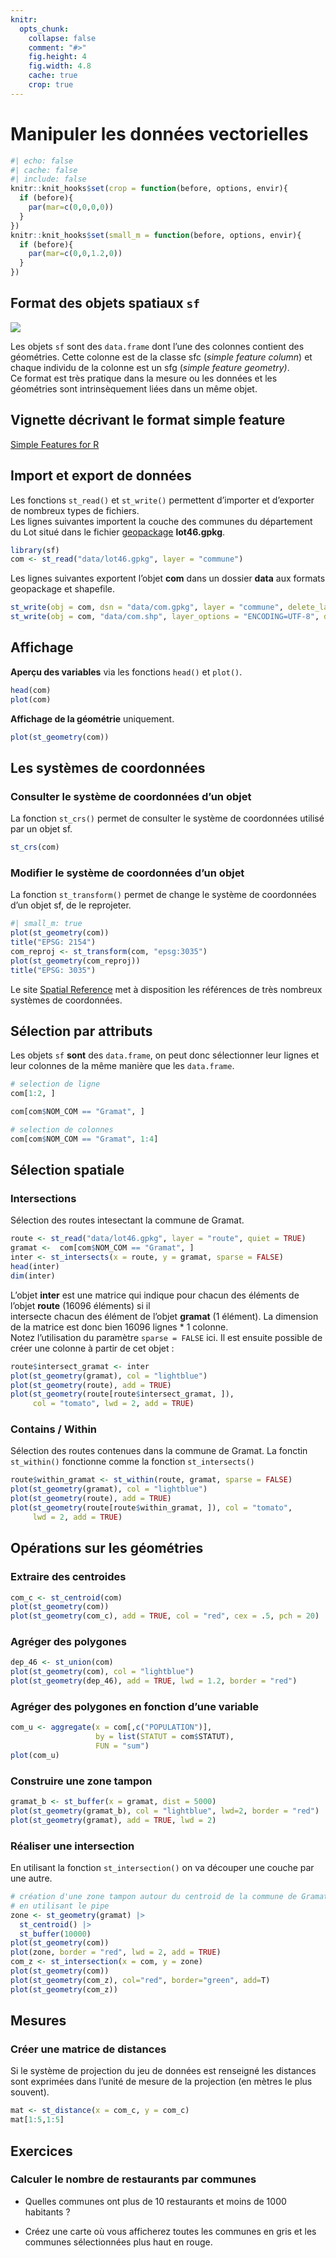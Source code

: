 ```yaml
---
knitr:
  opts_chunk: 
    collapse: false
    comment: "#>" 
    fig.height: 4 
    fig.width: 4.8
    cache: true
    crop: true
---
```


# Manipuler les données vectorielles


```r
#| echo: false
#| cache: false
#| include: false
knitr::knit_hooks$set(crop = function(before, options, envir){
  if (before){
    par(mar=c(0,0,0,0))
  } 
})
knitr::knit_hooks$set(small_m = function(before, options, envir){
  if (before){
    par(mar=c(0,0,1.2,0))
  } 
})
```


## Format des objets spatiaux `sf`


![](img/sf.png)


Les objets `sf` sont des `data.frame` dont l'une des colonnes contient des géométries. Cette colonne est de la classe sfc (*simple feature column*) et chaque individu de la colonne est un sfg (*simple feature geometry)*.   
Ce format est très pratique dans la mesure ou les données et les géométries sont intrinsèquement liées dans un même objet. 

:::{.callout-note}
## Vignette décrivant le format simple feature
[Simple Features for R](https://r-spatial.github.io/sf/articles/sf1.html)
:::



## Import et export de données

Les fonctions `st_read()` et `st_write()` permettent d'importer et d'exporter de nombreux types de fichiers.  
Les lignes suivantes importent la couche des communes du département du Lot situé dans le fichier [geopackage](https://www.geopackage.org/) **lot46.gpkg**.

```r
library(sf)
com <- st_read("data/lot46.gpkg", layer = "commune")
```

Les lignes suivantes exportent l'objet **com** dans un dossier **data** aux formats geopackage et shapefile.   
```r
st_write(obj = com, dsn = "data/com.gpkg", layer = "commune", delete_layer = TRUE)
st_write(obj = com, "data/com.shp", layer_options = "ENCODING=UTF-8", delete_layer = TRUE)
```


## Affichage


**Aperçu des variables** via les fonctions `head()` et `plot()`.

```r
head(com)
plot(com)
```

**Affichage de la géométrie** uniquement.

```r
plot(st_geometry(com))
```

## Les systèmes de coordonnées

### Consulter le système de coordonnées d'un objet
La fonction `st_crs()` permet de consulter le système de coordonnées utilisé par un objet sf.

```r
st_crs(com)
```

### Modifier le système de coordonnées d'un objet 

La fonction `st_transform()` permet de change le système de coordonnées d'un objet sf, de le reprojeter. 

```r
#| small_m: true
plot(st_geometry(com))
title("EPSG: 2154")
com_reproj <- st_transform(com, "epsg:3035")
plot(st_geometry(com_reproj))
title("EPSG: 3035")
```
Le site [Spatial Reference](http://spatialreference.org/){target="_blank"} met à disposition les références de très nombreux systèmes de coordonnées. 

## Sélection par attributs
Les objets `sf` **sont** des `data.frame`, on peut donc sélectionner leur lignes et leur colonnes de la même manière que les `data.frame`. 

```r
# selection de ligne
com[1:2, ]

com[com$NOM_COM == "Gramat", ]

# selection de colonnes
com[com$NOM_COM == "Gramat", 1:4]
```


## Sélection spatiale


### Intersections
Sélection des routes intesectant la commune de Gramat. 

```r
route <- st_read("data/lot46.gpkg", layer = "route", quiet = TRUE)
gramat <-  com[com$NOM_COM == "Gramat", ]
inter <- st_intersects(x = route, y = gramat, sparse = FALSE)
head(inter)
dim(inter)
```

L'objet **inter** est une matrice qui indique pour chacun des éléments de l'objet **route** (16096 éléments) si il  
intersecte chacun des élément de l'objet **gramat** (1 élément). 
La dimension de la matrice est donc bien 16096 lignes * 1 colonne.  
Notez l'utilisation du paramètre `sparse = FALSE` ici. 
Il est ensuite possible de créer une colonne à partir de cet objet :

```r
route$intersect_gramat <- inter
plot(st_geometry(gramat), col = "lightblue")
plot(st_geometry(route), add = TRUE)
plot(st_geometry(route[route$intersect_gramat, ]), 
     col = "tomato", lwd = 2, add = TRUE)
```




### Contains / Within
Sélection des routes contenues dans la commune de Gramat. 
La fonctin `st_within()` fonctionne comme la fonction `st_intersects()`

```r
route$within_gramat <- st_within(route, gramat, sparse = FALSE)
plot(st_geometry(gramat), col = "lightblue")
plot(st_geometry(route), add = TRUE)
plot(st_geometry(route[route$within_gramat, ]), col = "tomato", 
     lwd = 2, add = TRUE)

```






## Opérations sur les géométries


### Extraire des centroides

```r
com_c <- st_centroid(com)
plot(st_geometry(com))
plot(st_geometry(com_c), add = TRUE, col = "red", cex = .5, pch = 20)
```


### Agréger des polygones

```r
dep_46 <- st_union(com)
plot(st_geometry(com), col = "lightblue")
plot(st_geometry(dep_46), add = TRUE, lwd = 1.2, border = "red")
```

### Agréger des polygones en fonction d'une variable

```r
com_u <- aggregate(x = com[,c("POPULATION")],
                   by = list(STATUT = com$STATUT),
                   FUN = "sum")
plot(com_u)
```



### Construire une zone tampon

```r
gramat_b <- st_buffer(x = gramat, dist = 5000)
plot(st_geometry(gramat_b), col = "lightblue", lwd=2, border = "red")
plot(st_geometry(gramat), add = TRUE, lwd = 2)
```

### Réaliser une intersection 

En utilisant la fonction `st_intersection()` on va découper une couche par une autre. 

```r
# création d'une zone tampon autour du centroid de la commune de Gramat
# en utilisant le pipe
zone <- st_geometry(gramat) |>
  st_centroid() |>
  st_buffer(10000)
plot(st_geometry(com))
plot(zone, border = "red", lwd = 2, add = TRUE)
com_z <- st_intersection(x = com, y = zone)
plot(st_geometry(com))
plot(st_geometry(com_z), col="red", border="green", add=T)
plot(st_geometry(com_z))
```





## Mesures

### Créer une matrice de distances

Si le système de projection du jeu de données est renseigné les distances sont exprimées dans l'unité de mesure de la projection (en mètres le plus souvent).
```r
mat <- st_distance(x = com_c, y = com_c)
mat[1:5,1:5]
```




## Exercices


### Calculer le nombre de restaurants par communes

* Quelles communes ont plus de 10 restaurants et moins de 1000 habitants ?



* Créez une carte où vous afficherez toutes les communes en gris et les communes sélectionnées plus haut en rouge. 


